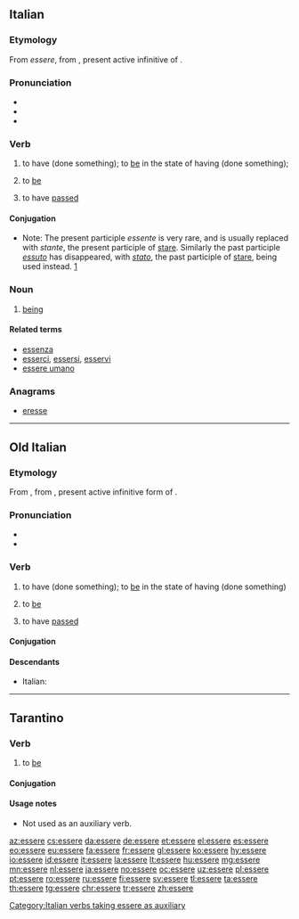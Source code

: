 ==Italian==

===Etymology===
From {{etyl|VL.|it}} ''essere'', from {{etyl|la|it}} {{term|esse|lang=la}}, present active infinitive of {{term|sum|lang=la}}.

===Pronunciation===
* {{IPA|/ˈɛs.se.re/|[ˈɛs̪.s̪e.r̺e]|lang=it}}
* {{audio|It-essere.ogg|Audio|lang=it}}
* {{hyphenation|ès|se|re|lang=it}}

===Verb===
{{it-verb}}

# {{context|auxiliary|used to form composite past tense of many intransitive verbs|lang=it}} to have (done something); to [[be]] in the state of having (done something); {{non-gloss definition|See [[:Category:Italian verbs taking essere as auxiliary]].}}
# {{context|intransitive|indicating existence, identity, location, or a permanent quality|lang=it}} to [[be]]
# {{context|impersonal|of a duration of time since an event|lang=it}} to have [[pass]]ed

====Conjugation====
* Note: The present participle ''essente'' is very rare, and is usually replaced with ''stante'', the present participle of [[stare]]. Similarly the past participle ''[[essuto]]'' has disappeared, with ''[[stato]]'', the past participle of [[stare]], being used instead. [http://dizionari.hoepli.it/Dizionario_Italiano/parola/essuto.aspx?idD=1&Query=essuto&lettera=E]

{{it-conj
|inf=essere|aux=essere
|ger=essendo|presp=essente|pastp=stato
|pres1s=sono|pres2s=sei|pres3s=è|pres1p=siamo|pres2p=siete|pres3p=sono
|imperf1s=ero|imperf2s=eri|imperf3s=era|imperf1p=eravamo|imperf2p=eravate|imperf3p=erano
|prem1s=fui|prem2s=fosti|prem3s=fu|prem1p=fummo|prem2p=foste||prem3p=furono
|fut1s=sarò|fut2s=sarai|fut3s=sarà|fut1p=saremo|fut2p=sarete|fut3p=saranno
|cond1s=sarei|cond2s=saresti|cond3s=sarebbe|cond1p=saremmo|cond2p=sareste|cond3p=sarebbero
|sub123s=sia|sub1p=siamo|sub2p=siate|sub3p=siano
|impsub12s=fossi|impsub3s=fosse|impsub1p=fossimo|impsub2p=foste|impsub3p=fossero
|imp2s=sii|imp3s=sia|imp1p=siamo|imp2p=siate|imp3p=siano}}

===Noun===
{{it-noun|m}}

# [[being]]

====Related terms====
* [[essenza]]
* [[esserci]], [[essersi]], [[esservi]]
* [[essere umano]]

===Anagrams===
* [[eresse#Italian|eresse]]

[[Category:Italian verbs taking essere as auxiliary]]

----

==Old Italian==
===Etymology===
From {{etyl|VL.|roa-oit}} {{m|la|*essere}}, from {{etyl|la|roa-oit}} {{m|la|esse}}, present active infinitive form of {{m|la|sum||I am}}.

===Pronunciation===
*{{IPA|lang=roa-oit|/ˈɛsːere/}}
*{{hyphenation|ès|se|re|lang=roa-oit}}

===Verb===
# {{context|auxiliary|used to form composite past tense of many intransitive verbs|lang=it}} to have (done something); to [[be]] in the state of having (done something)
# {{context|intransitive|indicating existence, identity, location, or a permanent quality|lang=it}} to [[be]]
# {{context|impersonal|of a duration of time since an event|lang=it}} to have [[pass]]ed

====Conjugation====
{{head|roa-oit|verb}}
{{it-conj
|inf=essere|aux=essere
|ger=sendo, [[essendo]]|presp=essente|pastp=essuto, suto, [[stato]]
|pres1s=sono|pres2s=sei|pres3s=è|pres1p=semo, [[siamo]]|pres2p=sete, [[siete]]|pres3p=enno, sono
|imperf1s=era, [[ero]]|imperf2s=eri|imperf3s=era|imperf1p=eravamo|imperf2p=eravate|imperf3p=erano
|prem1s=fui|prem2s=fusti, [[fosti]]|prem3s=fu|prem1p=fummo|prem2p=fuste, [[foste]]||prem3p=furo, fuoro, [[furono]]
|fut1s=sarò|fut2s=sarai|fut3s=fia, fie, [[sarà]]|fut1p=saremo|fut2p=sarete|fut3p=fiano, fieno, [[saranno]]
|cond1s=saria, [[sarei]], fora|cond2s=saresti|cond3s=saria, [[sarebbe]], fora|cond1p=saremmo|cond2p=sareste|cond3p=sarebbero
|sub123s=sia|sub1p=siamo|sub2p=siate|sub3p=sieno, [[siano]]
|impsub12s=[[fussi]], [[fossi]]|impsub3s=[[fusse]], [[fosse]]|impsub1p=fussimo, [[fossimo]]|impsub2p=fuste, [[foste]]|impsub3p=fussero, [[fossero]]
|imp2s=sii|imp3s=sia|imp1p=siamo|imp2p=siate|imp3p=siano}}

====Descendants====
*Italian: {{l|it|essere}}

----

==Tarantino==

===Verb===
{{head|roa-tar|verb}}

# {{context|intransitive|lang=roa-tar}} to [[be]]

====Conjugation====
{{roa-tar-conj|inf=essere|ger=?|pastp=?|
pres1s=so'|pres2s=sì|pres2s2=sìnde|pres3s=jè|pres3s2=jé|pres3s3=éte|pres1p=síme|pres2p=síte|pres3p=sò|pres3p2=sònde|
imperf1s=ére|imperf2s=ìre|imperf3s=ére|imperf3s2=jéve|imperf1p=èreme|imperf2p=írene|imperf3p=èrene|imperf3p2=jèvene|
perf1s=fuéve|perf2s=fuìste|perf3s=fu'|perf1p=fuèmme|perf2p=fuèsteve|perf3p=fúrene|
sub13s=sije|sub2s=sía|sub1p=síme|sub2p=síte|sub3p=síene|
impsub13s=fòsse|impsub2s=fuèsse|impsub1p=fòsseme|impsub2p=fuèsseve|impsub3p=fòssere
}}
<!-- gerund?, past participle?, conditional?, imperatives? -->

====Usage notes====
* Not used as an auxiliary verb.

[[az:essere]]
[[cs:essere]]
[[da:essere]]
[[de:essere]]
[[et:essere]]
[[el:essere]]
[[es:essere]]
[[eo:essere]]
[[eu:essere]]
[[fa:essere]]
[[fr:essere]]
[[gl:essere]]
[[ko:essere]]
[[hy:essere]]
[[io:essere]]
[[id:essere]]
[[it:essere]]
[[la:essere]]
[[lt:essere]]
[[hu:essere]]
[[mg:essere]]
[[mn:essere]]
[[nl:essere]]
[[ja:essere]]
[[no:essere]]
[[oc:essere]]
[[uz:essere]]
[[pl:essere]]
[[pt:essere]]
[[ro:essere]]
[[ru:essere]]
[[fi:essere]]
[[sv:essere]]
[[tl:essere]]
[[ta:essere]]
[[th:essere]]
[[tg:essere]]
[[chr:essere]]
[[tr:essere]]
[[zh:essere]]